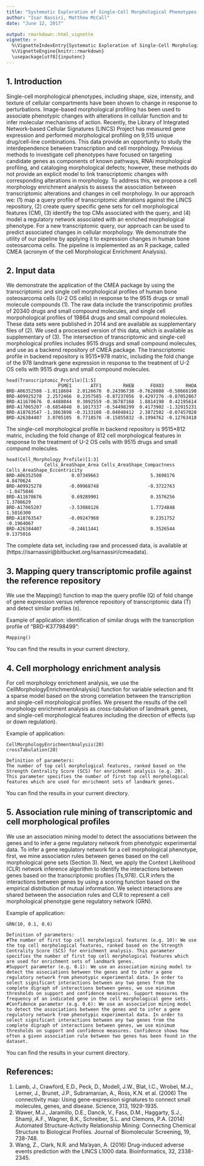 ---
title: "Systematic Exploration of Single-Cell Morphological Phenotypes Associated with a Transcriptomic Query"
author: "Isar Nassiri, Matthew McCall"
date: "June 12, 2017"

output: rmarkdown::html_vignette
vignette: >
  %\VignetteIndexEntry{Systematic Exploration of Single-Cell Morphological Phenotypes from Transcriptomic Profile\}
  %\VignetteEngine{knitr::rmarkdown}
  \usepackage[utf8]{inputenc}
---

## 1. Introduction

Single-cell morphological phenotypes, including shape, size, intensity, and texture of cellular compartments have been shown to change in response to perturbations. Image-based morphological profiling has been used to associate phenotypic changes with alterations in cellular function and to infer molecular mechanisms of action. Recently, the Library of Integrated Network-based Cellular Signatures (LINCS) Project has measured gene expression and performed morphological profiling on 9,515 unique drug/cell-line combinations. This data provide an opportunity to study the interdependence between transcription and cell morphology. Previous methods to investigate cell phenotypes have focused on targeting candidate genes as components of known pathways, RNAi morphological profiling, and cataloging morphological defects; however, these methods do not provide an explicit model to link transcriptomic changes with corresponding alterations in morphology. To address this, we propose a cell morphology enrichment analysis to assess the association between transcriptomic alterations and changes in cell morphology. In our approach we: (1) map a query profile of transcriptomic alterations against the LINCS repository, (2) create query specific gene sets for cell morphological features (CM), (3) identify the top CMs associated with the query, and (4) model a regulatory network associated with an enriched morphological phenotype. For a new transcriptomic query, our approach can be used to predict associated changes in cellular morphology. We demonstrate the utility of our pipeline by applying it to expression changes in human bone osteosarcoma cells. The pipeline is implemented as an R package, called CMEA (acronym of the cell Morphological Enrichment Analysis).

## 2. Input data
We demonstrate the application of the CMEA package by using the transcriptomic and single cell morphological profiles of human bone osteosarcoma cells (U-2 OS cells) in response to the 9515 drugs or small molecule compounds (1). The raw data include the transcripotimic profiles of 20340 drugs and small compound molecules, and single cell morpohological profiles of 19864 drugs and small compound molecules. These data sets were published in 2014  and are available as supplementary files of (2). We used a processed version of this data, which is available as supplementary of (3). The intersection of transcriptomic and single-cell morphological profiles includes 9515 drugs and small compound molecules, and use as a backend repository of CMEA package. 
The transcriptomic profile in backend repository is 9515*978 matric, including the fold change of the 978 landmark gene expression in response to the treatment of U-2 OS cells with 9515 drugs and small compound molecules. 

```{}
head(Transcriptomic_Profile)[1:5]
                   PSME1       ATF1        RHEB      FOXO3        RHOA
BRD-A06352508 -1.0118604  2.0126676  0.24396738 -0.7628808 -0.50666198
BRD-A09925278  2.2572466  0.2357585 -0.87237056  0.4297276 -0.87052867
BRD-A11678676  0.4488044  0.3092559 -0.36787168  1.8814198  0.42195614
BRD-A17065207 -0.6854848  0.1017337 -0.54498299  0.4173902 -1.32915231
BRD-A18763547 -1.3863898 -0.3133108 -0.04048412  2.3872502 -0.07457028
BRD-A26384407  3.0705105  0.7718576 -0.15855832 -0.1994762 -0.12763418
```

The single-cell morphological profile in backend repository is 9515*812 matric, including the fold change of 812 cell morphological features in response to the treatment of U-2 OS cells with 9515 drugs and small compund molecules.

```{}
head(Cell_Morphology_Profile)[1:3]
              Cells_AreaShape_Area Cells_AreaShape_Compactness Cells_AreaShape_Eccentricity
BRD-A06352508           0.07349663                   5.3698176                    4.8470624
BRD-A09925278          -0.09968748                  -0.3722763                   -1.0475846
BRD-A11678676           0.69289901                   0.3576256                    1.3708629
BRD-A17065207          -3.53088126                   1.7724848                    1.5016300
BRD-A18763547          -0.09247960                   0.2351752                   -0.1964067
BRD-A26384407          -0.24611441                   0.3526544                    0.1375016
```

The complete data set, including raw and processed data, is available at (https://isarnassiri@bitbucket.org/isarnassiri/cmeadata).

## 3. Mapping query transcriptomic profile against the reference repository

We use the Mapping() function to map the query profile (Q) of fold change of gene expression versus reference repository of transcriptomic data (T) and detect similar profiles (s). 

Example of application: identification of similar drugs with the transcription profile of "BRD-K37798499":
```{}
Mapping()
```

You can find the results in your current directory.

## 4. Cell morphology enrichment analysis

For cell morphology enrichment analysis, we use the CellMorphologyEnrichmentAnalysis() function for variable selection and fit a sparse model based on the strong 
correlation between the transcription and single-cell morphological profiles. We present the results of the cell morphology enrichment analysis as cross-tabulation of 
landmark genes, and single-cell morphological features including the direction of effects (up or down regulation). 

Example of application:
```{}
CellMorphologyEnrichmentAnalysis(20) 
crossTabulation(20)        

Definition of parameters:
The number of top cell morphological features, ranked based on the Strength Centrality Score (SCS) for enrichment analysis (e.g. 20). This parameter specifies the number of first top cell morphological features which are used for enrichment sets of landmark genes.
```

You can find the results in your current directory.

## 5. Association rule mining of transcriptomic and cell morphological profiles

We use an association mining model to detect the associations between the genes and to infer a gene regulatory network from phenotypic experimental data. To infer a gene regulatory network for a cell morphological phenotype, first, we mine association rules between genes based on the cell morphological gene sets (Section 3). Next, we apply the Context Likelihood (CLR) network inference algorithm to identify the interactions between genes based on the transcriptomic profiles (Ts,978). CLR infers the interactions between genes by using a scoring function based on the empirical distribution of mutual information. We select interactions are shared between the association rules and CLR to represent a cell morphological phenotype gene regulatory network (GRN).

Example of application:
```{}
GRN(10, 0.1, 0.6) 

Definition of parameters:
#The number of first top cell morphological features (e.g. 10): We use the top cell morphological features, ranked based on the Strength Centrality Score (SCS) for enrichment analysis. This parameter specifies the number of first top cell morphological features which are used for enrichment sets of landmark genes.
#Support parameter (e.g. 0.1): We use an association mining model to detect the associations between the genes and to infer a gene regulatory network from phenotypic experimental data. In order to select significant interactions between any two genes from the complete digraph of interactions between genes, we use minimum thresholds on support and confidence measures. Support measures the frequency of an indicated gene in the cell morphological gene sets. 
#Confidence parameter (e.g. 0.6): We use an association mining model to detect the associations between the genes and to infer a gene regulatory network from phenotypic experimental data. In order to select significant interactions between any two genes from the complete digraph of interactions between genes, we use minimum thresholds on support and confidence measures. Confidence shows how often a given association rule between two genes has been found in the dataset.
```
You can find the results in your current directory.

## References:
1. Lamb, J., Crawford, E.D., Peck, D., Modell, J.W., Blat, I.C., Wrobel, M.J., Lerner, J., Brunet, J.P., Subramanian, A., Ross, K.N. et al. (2006) The connectivity map: Using gene-expression signatures to connect small molecules, genes, and disease. Science, 313, 1929-1935.
2. Wawer, M.J., Jaramillo, D.E., Dancik, V., Fass, D.M., Haggarty, S.J.,
Shamji, A.F., Wagner, B.K., Schreiber, S.L. and Clemons, P.A. (2014)
Automated Structure-Activity Relationship Mining: Connecting Chemical
Structure to Biological Profiles. Journal of Biomolecular Screening, 19,
738-748.
3. Wang, Z., Clark, N.R. and Ma'ayan, A. (2016) Drug-induced adverse events prediction with the LINCS L1000 data. Bioinformatics, 32, 2338-2345.
